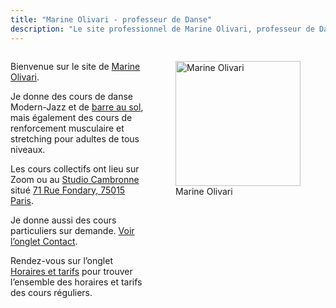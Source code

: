 ```yaml
---
title: "Marine Olivari - professeur de Danse"
description: "Le site professionnel de Marine Olivari, professeur de Danse, de barre au sol et de renforcement musculaire"
---
```


:::: {style="display: grid; grid-template-columns: 1fr 1fr; grid-column-gap: 10px;"}

::: {}


Bienvenue sur le site de [Marine Olivari](education.html).

Je donne des cours de danse Modern-Jazz et de [barre au sol](floorbarre.html), mais également des cours de renforcement musculaire et stretching pour adultes de tous niveaux.

Les cours collectifs ont lieu sur Zoom ou au [Studio Cambronne](https://www.studiocambronne.com/enseignants/marine_olivari.html){target="_blank"} situé [71 Rue Fondary, 75015 Paris](https://goo.gl/maps/Ayt4KuaAHZLjuoz36){target="_blank"}.

Je donne aussi des cours particuliers sur demande. [Voir l'onglet Contact](contact.html).

Rendez-vous sur l'onglet [Horaires et tarifs](horaires.html) pour trouver l'ensemble des horaires et tarifs des cours réguliers.

:::

::: {}

![Marine Olivari](img/Photo_Marine_Olivari_page_vertical.jpg){ width=200px }


:::

::::

